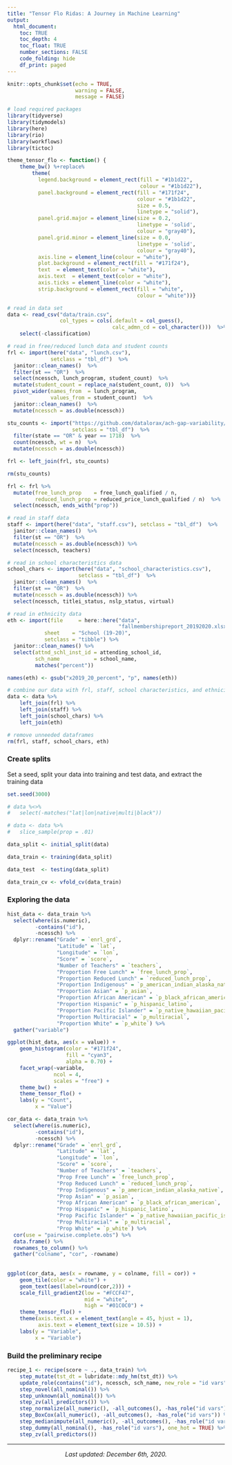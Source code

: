 ```yaml
---
title: "Tensor Flo Ridas: A Journey in Machine Learning"
output: 
  html_document:
    toc: TRUE
    toc_depth: 4
    toc_float: TRUE
    number_sections: FALSE
    code_folding: hide
    df_print: paged
---
```


```r
knitr::opts_chunk$set(echo = TRUE,
                      warning = FALSE,
                      message = FALSE)

# load required packages
library(tidyverse)
library(tidymodels)
library(here)
library(rio)
library(workflows)
library(tictoc)
```

```r
theme_tensor_flo <- function() { 
    theme_bw() %+replace% 
        theme(
          legend.background = element_rect(fill = "#1b1d22",
                                           colour = "#1b1d22"),
          panel.background = element_rect(fill = "#171f24",
                                          colour = "#1b1d22",
                                          size = 0.5,
                                          linetype = "solid"),
          panel.grid.major = element_line(size = 0.2, 
                                          linetype = 'solid', 
                                          colour = "gray40"), 
          panel.grid.minor = element_line(size = 0.0, 
                                          linetype = 'solid',
                                          colour = "gray40"),
          axis.line = element_line(colour = "white"),
          plot.background = element_rect(fill = "#171f24"),
          text  = element_text(color = "white"),
          axis.text  = element_text(color = "white"),
          axis.ticks = element_line(color = "white"),
          strip.background = element_rect(fill = "white",
                                          colour = "white"))}
```


```r
# read in data set
data <- read_csv("data/train.csv",
                 col_types = cols(.default = col_guess(), 
                                  calc_admn_cd = col_character()))  %>% 
    select(-classification)

# read in free/reduced lunch data and student counts
frl <- import(here("data", "lunch.csv"),
              setclass = "tbl_df")  %>% 
  janitor::clean_names()  %>% 
  filter(st == "OR")  %>%
  select(ncessch, lunch_program, student_count)  %>% 
  mutate(student_count = replace_na(student_count, 0))  %>% 
  pivot_wider(names_from  = lunch_program,
              values_from = student_count)  %>% 
  janitor::clean_names()  %>% 
  mutate(ncessch = as.double(ncessch))

stu_counts <- import("https://github.com/datalorax/ach-gap-variability/raw/master/data/achievement-gaps-geocoded.csv",
                     setclass = "tbl_df")  %>% 
  filter(state == "OR" & year == 1718)  %>% 
  count(ncessch, wt = n)  %>% 
  mutate(ncessch = as.double(ncessch))

frl <- left_join(frl, stu_counts)

rm(stu_counts)

frl <- frl %>% 
  mutate(free_lunch_prop    = free_lunch_qualified / n,
         reduced_lunch_prop = reduced_price_lunch_qualified / n)  %>% 
  select(ncessch, ends_with("prop"))

# read in staff data
staff <- import(here("data", "staff.csv"), setclass = "tbl_df")  %>% 
  janitor::clean_names()  %>% 
  filter(st == "OR")  %>%
  mutate(ncessch = as.double(ncessch)) %>%
  select(ncessch, teachers)

# read in school characteristics data
school_chars <- import(here("data", "school_characteristics.csv"), 
                       setclass = "tbl_df")  %>% 
  janitor::clean_names()  %>% 
  filter(st == "OR")  %>%
  mutate(ncessch = as.double(ncessch)) %>%
  select(ncessch, titlei_status, nslp_status, virtual)

# read in ethnicity data
eth <- import(file     = here::here("data", 
                                    "fallmembershipreport_20192020.xlsx"), 
            sheet    = "School (19-20)",
            setclass = "tibble") %>%
  janitor::clean_names() %>%
  select(attnd_schl_inst_id = attending_school_id,
         sch_name           = school_name,
         matches("percent"))

names(eth) <- gsub("x2019_20_percent", "p", names(eth)) 

# combine our data with frl, staff, school characteristics, and ethnicities
data <- data %>%
    left_join(frl) %>%
    left_join(staff) %>%
    left_join(school_chars) %>%
    left_join(eth)

# remove unneeded dataframes
rm(frl, staff, school_chars, eth)
```

### Create splits

Set a seed, split your data into training and test data, and extract the training data

```r
set.seed(3000)

# data %<>%
#   select(-matches("lat|lon|native|multi|black"))

# data <- data %>%
#   slice_sample(prop = .01)

data_split <- initial_split(data)

data_train <- training(data_split)

data_test  <- testing(data_split)

data_train_cv <- vfold_cv(data_train)
```

### Exploring the data

```r
hist_data <- data_train %>%
  select(where(is.numeric),
         -contains("id"),
         -ncessch) %>%
  dplyr::rename("Grade" = `enrl_grd`,
                "Latitude" = `lat`,
                "Longitude" = `lon`,
                "Score" = `score`,
                "Number of Teachers" = `teachers`,
                "Proportion Free Lunch" = `free_lunch_prop`,
                "Proportion Reduced Lunch" = `reduced_lunch_prop`,
                "Proportion Indigenous" = `p_american_indian_alaska_native`,
                "Proportion Asian" = `p_asian`,
                "Proportion African American" = `p_black_african_american`,
                "Proportion Hispanic" = `p_hispanic_latino`,
                "Proportion Pacific Islander" = `p_native_hawaiian_pacific_islander`,
                "Proportion Multiracial" = `p_multiracial`,
                "Proportion White" = `p_white`) %>%
  gather("variable")

ggplot(hist_data, aes(x = value)) +
    geom_histogram(color = "#171f24", 
                   fill = "cyan3",
                   alpha = 0.70) +
    facet_wrap(~variable,
               ncol = 4,
               scales = "free") +
    theme_bw() +
    theme_tensor_flo() +
    labs(y = "Count",
         x = "Value")
```

```r
cor_data <- data_train %>%
  select(where(is.numeric),
         -contains("id"),
         -ncessch) %>%
  dplyr::rename("Grade" = `enrl_grd`,
                "Latitude" = `lat`,
                "Longitude" = `lon`,
                "Score" = `score`,
                "Number of Teachers" = `teachers`,
                "Prop Free Lunch" = `free_lunch_prop`,
                "Prop Reduced Lunch" = `reduced_lunch_prop`,
                "Prop Indigenous" = `p_american_indian_alaska_native`,
                "Prop Asian" = `p_asian`,
                "Prop African American" = `p_black_african_american`,
                "Prop Hispanic" = `p_hispanic_latino`,
                "Prop Pacific Islander" = `p_native_hawaiian_pacific_islander`,
                "Prop Multiracial" = `p_multiracial`,
                "Prop White" = `p_white`) %>%
  cor(use = "pairwise.complete.obs") %>%
  data.frame() %>%
  rownames_to_column() %>%
  gather("colname", "cor", -rowname)
  
  
ggplot(cor_data, aes(x = rowname, y = colname, fill = cor)) +
    geom_tile(color = "white") +
    geom_text(aes(label=round(cor,2))) + 
    scale_fill_gradient2(low = "#FCCF47", 
                         mid = "white", 
                         high = "#01C0C0") +
    theme_tensor_flo() +
    theme(axis.text.x = element_text(angle = 45, hjust = 1),
          axis.text = element_text(size = 10.5)) +
    labs(y = "Variable",
         x = "Variable")
```

### Build the preliminary recipe

```r
recipe_1 <- recipe(score ~ ., data_train) %>%  
    step_mutate(tst_dt = lubridate::mdy_hm(tst_dt)) %>%
    update_role(contains("id"), ncessch, sch_name, new_role = "id vars") %>%
    step_novel(all_nominal()) %>%
    step_unknown(all_nominal()) %>%
    step_zv(all_predictors()) %>%
    step_normalize(all_numeric(), -all_outcomes(), -has_role("id vars")) %>%
    step_BoxCox(all_numeric(), -all_outcomes(), -has_role("id vars")) %>%
    step_medianimpute(all_numeric(), -all_outcomes(), -has_role("id vars")) %>%
    step_dummy(all_nominal(), -has_role("id vars"), one_hot = TRUE) %>%
    step_zv(all_predictors())
```

***

<center>
*Last updated: December 6th, 2020.*
</center>
